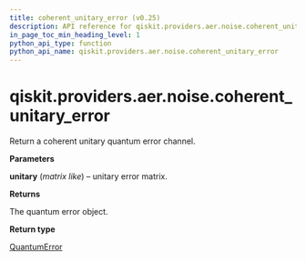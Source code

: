 ```yaml
---
title: coherent_unitary_error (v0.25)
description: API reference for qiskit.providers.aer.noise.coherent_unitary_error in qiskit v0.25
in_page_toc_min_heading_level: 1
python_api_type: function
python_api_name: qiskit.providers.aer.noise.coherent_unitary_error
---
```


<span id="qiskit-providers-aer-noise-coherent-unitary-error" />

# qiskit.providers.aer.noise.coherent\_unitary\_error

<Function id="qiskit.providers.aer.noise.coherent_unitary_error" isDedicatedPage={true} github="https://github.com/qiskit/qiskit-aer/tree/stable/0.8/qiskit/providers/aer/noise/errors/standard_errors.py" signature="coherent_unitary_error(unitary)">
  Return a coherent unitary quantum error channel.

  **Parameters**

  **unitary** (*matrix like*) – unitary error matrix.

  **Returns**

  The quantum error object.

  **Return type**

  [QuantumError](qiskit.providers.aer.noise.QuantumError "qiskit.providers.aer.noise.QuantumError")
</Function>

